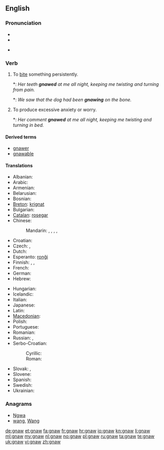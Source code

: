 ==English==

===Pronunciation===
* {{IPA|/nɔː/}}
* {{audio|en-us-gnaw.ogg|Audio (US)}}

* {{rhymes|ɔː}}

===Verb===
{{en-verb|gnaws|gnawing|gnawed|'''[[gnawed]]''' or '''[[gnawn]]'''}}

# {{transitive}} To [[bite]] something persistently.
#*: ''Her teeth '''gnawed''' at me all night, keeping me twisting and turning from pain.''
#*: ''We saw that the dog had been '''gnawing''' on the bone.''
# {{intransitive}} To produce excessive anxiety or worry.
#*: ''Her comment '''gnawed''' at me all night, keeping me twisting and turning in bed.''

====Derived terms====
* [[gnawer]]
* [[gnawable]]

====Translations====
{{trans-top|to bite something persistently}}
* Albanian: {{t-|sq|bren|xs=Albanian}}
* Arabic: {{t|ar|نخر|tr=nákhara|sc=Arab}}
* Armenian: {{t-|hy|կրծել|tr=krçel}}
* Belarusian: {{t|be|грызці|tr=hrýzci|sc=Cyrl}}
* Bosnian: {{t-|bs|glodati}}
* [[Breton]]: [[krignat]]
* Bulgarian: {{t|bg|гриза|tr=grizá|sc=Cyrl}}
* [[Catalan]]: [[rosegar]]
* Chinese:
*: Mandarin: {{t|zh|啃|tr=kěn|sc=Hani}}, {{t|zh|咬|tr=yǎo|sc=Hani}}, {{t|zh|噬|tr=shì|sc=Hani}}, {{t|zh|嚙齒|sc=Hani}}, {{t|zh|啮齿|tr=nièchǐ|sc=Hani}}
* Croatian: {{t+|hr|glodati}}
* Czech: {{t|cs|hlodat}}, {{t|cs|hryzat}}
* Dutch: {{t+|nl|knagen}}
* Esperanto: [[ronĝi]]
* Finnish: {{t-|fi|jyrsiä}}, {{t-|fi|jäytää}}, {{t+|fi|kalvaa}}
* French: {{t+|fr|ronger}}
* German: {{t+|de|nagen}}
* Hebrew: {{t|he|כרסם|tr=kirsém|alt=כִּרְסֵם|sc=Hebr}}
{{trans-mid}}
* Hungarian: {{t+|hu|rág}}
* Icelandic: {{t+|is|naga}}
* Italian: {{t-|it|rodere}}
* Japanese: {{t|ja|齧る|tr=かじる, kajiru|sc=Jpan}}
* Latin: {{t-|la|rodo|alt=rōdō}}
* [[Macedonian]]: {{t|mk|гриза|tr=grizá|sc=Cyrl}}
* Polish: {{t|pl|gryźć}}
* Portuguese: {{t+|pt|roer}}
* Romanian: {{t-|ro|roade}}
* Russian: {{t|ru|грызть|tr=gryzt'|sc=Cyrl}} {{impf}}, {{t|ru|глодать|tr=glodát'|sc=Cyrl}} {{impf}}
* Serbo-Croatian:
*: Cyrillic: {{t|sh|глодати}}
*: Roman: {{t|sh|glodati}}
* Slovak: {{t|sk|hlodať}}, {{t|sk|hrýzť}}
* Slovene: {{t|sl|gristi}}
* Spanish: {{t+|es|roer}}
* Swedish: {{t|sv|gnaga}}
* Ukrainian: {{t|uk|гризти|tr=hrýzty|sc=Cyrl}}
{{trans-bottom}}

===Anagrams===
* [[Ngwa#English|Ngwa]]
* [[wang#English|wang]], [[Wang#English|Wang]]

[[de:gnaw]]
[[et:gnaw]]
[[fa:gnaw]]
[[fr:gnaw]]
[[hr:gnaw]]
[[io:gnaw]]
[[kn:gnaw]]
[[li:gnaw]]
[[ml:gnaw]]
[[my:gnaw]]
[[nl:gnaw]]
[[no:gnaw]]
[[pl:gnaw]]
[[ru:gnaw]]
[[ta:gnaw]]
[[te:gnaw]]
[[uk:gnaw]]
[[vi:gnaw]]
[[zh:gnaw]]